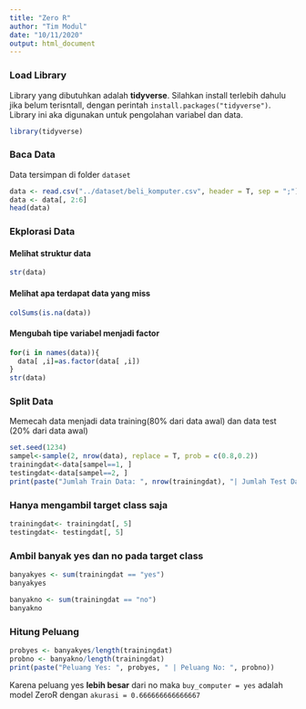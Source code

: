 ```yaml
---
title: "Zero R"
author: "Tim Modul"
date: "10/11/2020"
output: html_document
---
```


### Load Library
Library yang dibutuhkan adalah **tidyverse**. Silahkan install terlebih dahulu jika belum terisntall, dengan perintah `install.packages("tidyverse")`. Library ini aka digunakan untuk pengolahan variabel dan data.

```r
library(tidyverse)
```

### Baca Data
Data tersimpan di folder `dataset`
```r
data <- read.csv("../dataset/beli_komputer.csv", header = T, sep = ";")
data <- data[, 2:6]
head(data)
```

### Ekplorasi Data
#### Melihat struktur data
```r
str(data)
```

#### Melihat apa terdapat data yang miss 
```r
colSums(is.na(data))
```

#### Mengubah tipe variabel menjadi factor
```r
for(i in names(data)){
  data[ ,i]=as.factor(data[ ,i])
}
str(data)
```

### Split Data
Memecah data menjadi data training(80% dari data awal) dan data test (20% dari data awal)
```r
set.seed(1234)
sampel<-sample(2, nrow(data), replace = T, prob = c(0.8,0.2))
trainingdat<-data[sampel==1, ]
testingdat<-data[sampel==2, ]
print(paste("Jumlah Train Data: ", nrow(trainingdat), "| Jumlah Test Data: ", nrow(testingdat)))
```

### Hanya mengambil target class saja
```r
trainingdat<- trainingdat[, 5]
testingdat<- testingdat[, 5]
```

### Ambil banyak yes dan no pada target class
```r
banyakyes <- sum(trainingdat == "yes")
banyakyes
```

```r
banyakno <- sum(trainingdat == "no")
banyakno
```

### Hitung Peluang
```r
probyes <- banyakyes/length(trainingdat)
probno <- banyakno/length(trainingdat)
print(paste("Peluang Yes: ", probyes, " | Peluang No: ", probno))
```
Karena peluang yes **lebih besar** dari no maka `buy_computer = yes` adalah model ZeroR dengan `akurasi = 0.666666666666667`

